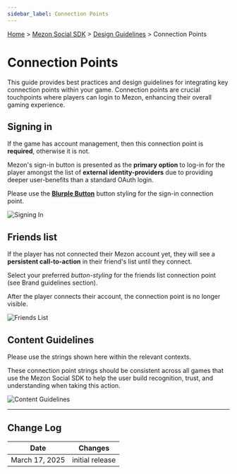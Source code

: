 ```yaml
---
sidebar_label: Connection Points
---
```


[Home](#DOCS_INTRO) > [Mezon Social SDK](#DOCS_DISCORD_SOCIAL_SDK_OVERVIEW) > [Design Guidelines](#DOCS_DISCORD_SOCIAL_SDK_DESIGN_GUIDELINES) > Connection Points

# Connection Points

This guide provides best practices and design guidelines for integrating key connection points within your game. Connection points are crucial touchpoints where players can login to Mezon, enhancing their overall gaming experience.

## Signing in

If the game has account management, then this connection point is **required**, otherwise it is not.

Mezon's sign-in button is presented as the **primary option** to log-in for the player amongst the list of **external identity-providers** due to providing deeper user-benefits than a standard OAuth login.

Please use the [**Blurple Button**](#DOCS_DISCORD_SOCIAL_SDK_DESIGN_GUIDELINES_BRANDING_GUIDELINES/buttons) button styling for the sign-in connection point.

![Signing In](social-sdk/design-guidelines/ConnectionPoints-03.png)

## Friends list

If the player has not connected their Mezon account yet, they will see a **persistent call-to-action** in their friend's list until they connect.

Select your preferred _button-styling_ for the friends list connection point (see Brand guidelines section).

After the player connects their account, the connection point is no longer visible.

![Friends List](social-sdk/design-guidelines/ConnectionPoints-04.png)

## Content Guidelines

Please use the strings shown here within the relevant contexts. 

These connection point strings should be consistent across all games that use the Mezon Social SDK to help the user build recognition, trust, and understanding when taking this action.

![Content Guidelines](social-sdk/design-guidelines/ConnectionPoints-05.png)

---

## Change Log

| Date           | Changes         |
|----------------|-----------------|
| March 17, 2025 | initial release |
